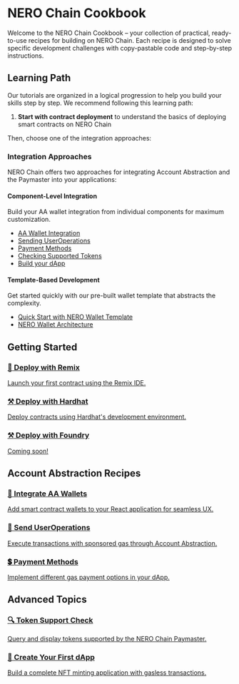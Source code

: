 

# NERO Chain Cookbook

Welcome to the NERO Chain Cookbook – your collection of practical, ready-to-use recipes for building on NERO Chain. Each recipe is designed to solve specific development challenges with copy-pastable code and step-by-step instructions.

## Learning Path

Our tutorials are organized in a logical progression to help you build your skills step by step. We recommend following this learning path:

1. **Start with contract deployment** to understand the basics of deploying smart contracts on NERO Chain

Then, choose one of the integration approaches:

### Integration Approaches

NERO Chain offers two approaches for integrating Account Abstraction and the Paymaster into your applications:

#### Component-Level Integration
Build your AA wallet integration from individual components for maximum customization.
- [AA Wallet Integration](/en/tutorials/low-level/aa-wallet-integration)
- [Sending UserOperations](/en/tutorials/low-level/sending-ops)
- [Payment Methods](/en/tutorials/low-level/types-payments)
- [Checking Supported Tokens](/en/tutorials/low-level/checking-sup-tokens)
- [Build your dApp](/en/tutorials/low-level/create-first-dapp)

#### Template-Based Development
Get started quickly with our pre-built wallet template that abstracts the complexity.
- [Quick Start with NERO Wallet Template](/en/tutorials/high-level/nero-wallet-template-quickstart)
- [NERO Wallet Architecture](/en/tutorials/high-level/nero-wallet-architecture)


## Getting Started

<div className="grid grid-cols-1 md:grid-cols-3 gap-4 mt-6 mb-6">
  <a href="/en/tutorials/first-contract/using-remix" className="bg-white dark:bg-gray-800 p-5 rounded-lg border border-gray-200 dark:border-gray-600 hover:border-blue-500 hover:shadow-md dark:hover:border-blue-400 transition-all no-underline text-current">
    <h3 className="text-lg font-semibold mb-2 text-center">
      <span className="text-blue-600 mr-2">🔗</span>
      Deploy with Remix
    </h3>
    <p className="text-gray-600 dark:text-gray-300 text-center">Launch your first contract using the Remix IDE.</p>
  </a>
  
  <a href="/en/tutorials/first-contract/using-hardhat" className="bg-white dark:bg-gray-800 p-5 rounded-lg border border-gray-200 dark:border-gray-600 hover:border-blue-500 hover:shadow-md dark:hover:border-blue-400 transition-all no-underline text-current">
    <h3 className="text-lg font-semibold mb-2 text-center">
      <span className="text-yellow-500 mr-2">⚒️</span>
      Deploy with Hardhat
    </h3>
    <p className="text-gray-600 dark:text-gray-300 text-center">Deploy contracts using Hardhat's development environment.</p>
  </a>

  <a href="" className="bg-white dark:bg-gray-800 p-5 rounded-lg border border-gray-200 dark:border-gray-600 hover:border-blue-500 hover:shadow-md dark:hover:border-blue-400 transition-all no-underline text-current">
    <h3 className="text-lg font-semibold mb-2 text-center">
      <span className="text-yellow-500 mr-2">⚒️</span>
      Deploy with Foundry
    </h3>
    <p className="text-gray-600 dark:text-gray-300 text-center">Coming soon!</p>
  </a>
</div>

## Account Abstraction Recipes

<div className="grid grid-cols-1 md:grid-cols-3 gap-5 mt-6">
  <a href="/en/tutorials/aa-wallet-integration" className="bg-gray-50 dark:bg-gray-900 p-5 rounded-lg border border-gray-200 dark:border-gray-800 hover:border-blue-500 hover:shadow-md dark:hover:border-blue-400 transition-all no-underline text-current">
    <h3 className="text-lg font-semibold mb-2 text-center">👛 Integrate AA Wallets</h3>
    <p className="text-sm text-gray-600 dark:text-gray-400 text-center">Add smart contract wallets to your React application for seamless UX.</p>
  </a>

  <a href="/en/tutorials/low-level/sending-ops" className="bg-gray-50 dark:bg-gray-900 p-5 rounded-lg border border-gray-200 dark:border-gray-800 hover:border-blue-500 hover:shadow-md dark:hover:border-blue-400 transition-all no-underline text-current">
    <h3 className="text-lg font-semibold mb-2 text-center">📨 Send UserOperations</h3>
    <p className="text-sm text-gray-600 dark:text-gray-400 text-center">Execute transactions with sponsored gas through Account Abstraction.</p>
  </a>

  <a href="/en/tutorials/low-level/types-payments" className="bg-gray-50 dark:bg-gray-900 p-5 rounded-lg border border-gray-200 dark:border-gray-800 hover:border-blue-500 hover:shadow-md dark:hover:border-blue-400 transition-all no-underline text-current">
    <h3 className="text-lg font-semibold mb-2 text-center">💲 Payment Methods</h3>
    <p className="text-sm text-gray-600 dark:text-gray-400 text-center">Implement different gas payment options in your dApp.</p>
  </a>
</div>

## Advanced Topics

<div className="grid grid-cols-1 md:grid-cols-3 gap-5 mt-6">
  <a href="/en/tutorials/low-level/checking-sup-tokens" className="bg-gray-50 dark:bg-gray-900 p-5 rounded-lg border border-gray-200 dark:border-gray-800 hover:border-blue-500 hover:shadow-md dark:hover:border-blue-400 transition-all no-underline text-current">
    <h3 className="text-lg font-semibold mb-2 text-center">🔍 Token Support Check</h3>
    <p className="text-sm text-gray-600 dark:text-gray-400 text-center">Query and display tokens supported by the NERO Chain Paymaster.</p>
  </a>

  <a href="/en/tutorials/low-level/create-first-dapp" className="bg-gray-50 dark:bg-gray-900 p-5 rounded-lg border border-gray-200 dark:border-gray-800 hover:border-blue-500 hover:shadow-md dark:hover:border-blue-400 transition-all no-underline text-current">
    <h3 className="text-lg font-semibold mb-2 text-center">🚀 Create Your First dApp</h3>
    <p className="text-sm text-gray-600 dark:text-gray-400 text-center">Build a complete NFT minting application with gasless transactions.</p>
  </a>
</div>



<PageFeedback path="/en/tutorials/index" />
